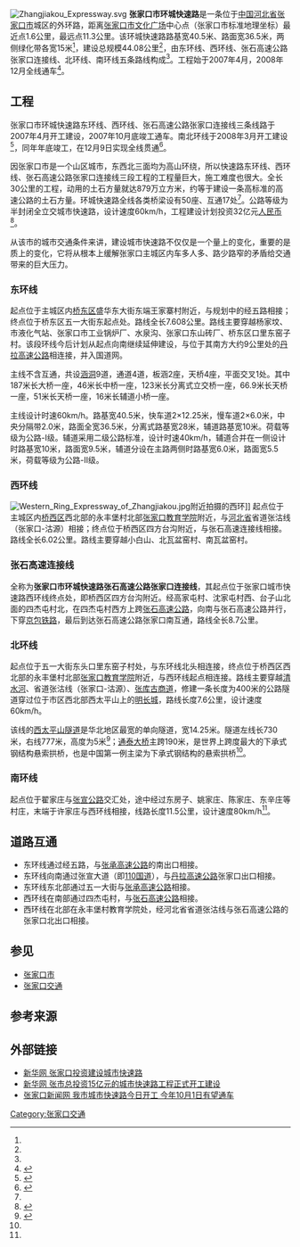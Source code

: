[[File:Zhangjiakou_Expressway.svg|right]]
'''张家口市环城快速路'''是一条位于[[中华人民共和国|中国]][[河北省|河北省]][[张家口市|张家口市]]城区的外环路，距离[[张家口市文化广场|张家口市文化广场]]中心点（张家口市标准地理坐标）最近点1.6公里，最远点11.3公里。该环城快速路路基宽40.5米、路面宽36.5米，两侧绿化带各宽15米<ref name=sina />，建设总规模44.08公里<ref name=省志 />，由东环线、西环线、张石高速公路张家口连接线、北环线、南环线五条路线构成<ref name=blog />。工程始于2007年4月，2008年12月全线通车<ref name=省志>{{cite book|url=https://books.google.com/books?id=SEq8DwAAQBAJ&pg=PT158&lpg=PT158&dq=2007%E5%B9%B410%E6%9C%88+%E5%BC%A0%E5%AE%B6%E5%8F%A3+%E5%BF%AB%E9%80%9F%E8%B7%AF&source=bl&ots=_KTKl4QBBN&sig=ACfU3U0PD4hHhAkUPlN3emVy-KvIt3MZaQ&hl=zh-CN&sa=X&ved=2ahUKEwiE6J76j-_nAhU3FzQIHZcRA-IQ6AEwAnoECAoQAQ#v=onepage&q=2007%E5%B9%B410%E6%9C%88%20%E5%BC%A0%E5%AE%B6%E5%8F%A3%20%E5%BF%AB%E9%80%9F%E8%B7%AF&f=false|title=河北省方志论文选编|author=河北省地方志办公室|year=2016|publisher=}}</ref>。

==工程==
张家口市环城快速路东环线、西环线、张石高速公路张家口连接线三条线路于2007年4月开工建设，2007年10月底竣工通车。南北环线于2008年3月开工建设<ref name=blog>{{cite news|title=南北环线开建拟10月4环线互通|date=2008-03-11|url=http://blog.sina.com.cn/s/blog_5033a4ea010090ql.html|accessdate=2020-02-13|archive-date=2020-02-13|archive-url=https://web.archive.org/web/20200213072535/http://blog.sina.com.cn/s/blog_5033a4ea010090ql.html}}</ref>，同年年底竣工，在12月9日实现全线贯通<ref name=sina>{{cite news|url=http://travel.sina.com.cn/news/2008-12-12/093644302.shtml|title=张家口城市快速路全线通车|publisher=新浪旅游|date=2008-12-12|accessdate=2020-02-26|archive-date=2020-02-26|archive-url=https://web.archive.org/web/20200226112426/http://travel.sina.com.cn/news/2008-12-12/093644302.shtml}}</ref>。

因张家口市是一个山区城市，东西北三面均为高山环绕，所以快速路东环线、西环线、张石高速公路张家口连接线三段工程的工程量巨大，施工难度也很大。全长30公里的工程，动用的土石方量就达879万立方米，约等于建设一条高标准的高速公路的土石方量。环城快速路全线各类桥梁设有50座、互通17处<ref name=sina />。公路等级为半封闭全立交城市快速路，设计速度60km/h，工程建设计划投资32亿元[[人民币|人民币]]<ref>{{cite news|url=http://www.zjk169.net/news/news/17359/|title=张家口城建历史的里程碑城市快速路|date=2018-11-10|publisher=张家口资讯网|accessdate=2020-02-26|archive-date=2020-02-26|archive-url=https://web.archive.org/web/20200226114701/http://www.zjk169.net/news/news/17359/}}</ref>。

从该市的城市交通条件来讲，建设城市快速路不仅仅是一个量上的变化，重要的是质上的变化，它将从根本上缓解张家口主城区内车多人多、路少路窄的矛盾给交通带来的巨大压力。

===东环线===
起点位于主城区内[[桥东区_(张家口市)|桥东区]]盛华东大街东端王家寨村附近，与规划中的经五路相接；终点位于桥东区五一大街东起点处。路线全长7.608公里。路线主要穿越杨家坟、市液化气站、张家口市工业锅炉厂、水泉沟、张家口东山砖厂、桥东区口里东窑子村。该段环线今后计划从起点向南继续延伸建设，与位于其南方大约9公里处的[[丹拉高速公路|丹拉高速公路]]相连接，并入国道网。

主线不含互通，共设[[涵洞|涵洞]]9道，通道4道，板涵2座，天桥4座，平面交叉1处。其中187米长大桥一座，46米长中桥一座，123米长分离式立交桥一座，66.9米长天桥一座，51米长天桥一座，16米长辅道小桥一座。

主线设计时速60km/h。路基宽40.5米，快车道2×12.25米，慢车道2×6.0米，中央分隔带2.0米，路面全宽36.5米，分离式路基宽28米，辅道路基宽10米。荷载等级为公路-I级。辅道采用二级公路标准，设计时速40km/h，辅道合并在一侧设计时路基宽10米，路面宽9.5米，辅道分设在主路两侧时路基宽6.0米，路面宽5.5米，荷载等级为公路-II级。

===西环线===
[[File:Western_Ring_Expressway_of_Zhangjiakou.jpg|thumb]]附近拍摄的西环]]
起点位于主城区内[[桥西区_(张家口市)|桥西区]]西北部的永丰堡村北部[[张家口教育学院|张家口教育学院]]附近，与[[河北省|河北省]]省道张沽线（张家口-沽源）相接；终点位于桥西区四方台沟附近，与张石高速连接线相接。路线全长6.02公里。路线主要穿越小白山、北瓦盆窑村、南瓦盆窑村。

===张石高速连接线===
全称为'''张家口市环城快速路张石高速公路张家口连接线'''，其起点位于张家口城市快速路西环线终点处，即桥西区四方台沟附近。经高家屯村、沈家屯村西、台子山北面的四杰屯村北，在四杰屯村西方上跨[[张石高速公路|张石高速公路]]，向南与张石高速公路并行，下穿[[京包铁路|京包铁路]]，最后到达张石高速公路张家口南互通，路线全长8.7公里。

===北环线===
起点位于五一大街东头口里东窑子村处，与东环线北头相连接，终点位于桥西区西北部的永丰堡村北部[[张家口教育学院|张家口教育学院]]附近，与西环线起点相连接。路线主要穿越[[清水河_(张家口河流)|清水河]]、省道张沽线（张家口-沽源）、[[张库古商道|张库古商道]]，修建一条长度为400米的公路隧道穿过位于市区西北部西太平山上的[[长城|明长城]]，路线长度7.6公里，设计速度60km/h。

该线的[[西太平山隧道|西太平山隧道]]是华北地区最宽的单向隧道，宽14.25米。隧道左线长730米，右线777米，高度为5米<ref>{{cite news|url=https://news.sina.com.cn/c/2008-08-19/021416136667.shtml|title=华北地区单向最宽隧道提前贯通|date=2008-08-19|agency=河北青年报|publisher=新浪新闻|author=何昳|accessdate=2020-02-26|archive-date=2020-02-26|archive-url=https://web.archive.org/web/20200226110744/https://news.sina.com.cn/c/2008-08-19/021416136667.shtml}}</ref>；[[通泰大桥|通泰大桥]]主跨190米，是世界上跨度最大的下承式钢结构悬索拱桥，也是中国第一例主梁为下承式钢结构的悬索拱桥<ref name=sina />。

===南环线===
起点位于翟家庄与[[110国道|张宣公路]]交汇处，途中经过东房子、姚家庄、陈家庄、东辛庄等村庄，末端于许家庄与西环线相接，线路长度11.5公里，设计速度80km/h<ref name=blog />。

==道路互通==
*东环线通过经五路，与[[张承高速公路|张承高速公路]]的南出口相接。
*东环线向南通过张宣大道（即[[110国道|110国道]]），与[[丹拉高速公路|丹拉高速公路]]张家口出口相接。
*东环线东北部通过五一大街与[[张承高速公路|张承高速公路]]相接。
*西环线在南部通过四杰屯村，与[[张石高速公路|张石高速公路]]相接。
*西环线在北部在永丰堡村教育学院处，经河北省省道张沽线与张石高速公路的张家口北出口相接。

==参见==
*[[张家口市|张家口市]]
*[[张家口交通|张家口交通]]

==参考来源==
{{reflist}}
==外部链接==
*[https://web.archive.org/web/20160304100209/http://www.he.xinhuanet.com/zfwq/2007-04/03/content_9686019.htm 新华网 张家口投资建设城市快速路]
*[https://archive.is/20130105184652/http://www.he.xinhuanet.com/zfwq/2007-04/18/content_9818812.htm 新华网 张市总投资15亿元的城市快速路工程正式开工建设]
*[https://web.archive.org/web/20070927212046/http://www.zjknews.com/show_ZJK_news.asp?newsid=84547 张家口新闻网 我市城市快速路今日开工 今年10月1日有望通车]

[[Category:张家口交通|Category:张家口交通]]